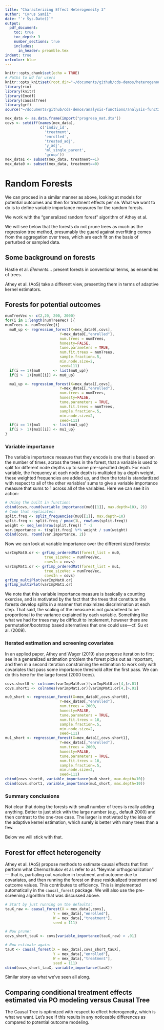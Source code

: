 ```yaml
---
title: "Characterizing Effect Heterogeneity 3"
author: "Cyrus Samii"
date: "`r Sys.Date()`"
output: 
  pdf_document:
    toc: true
    toc_depth: 3
    number_sections: true
    includes:
      in_header: preamble.tex
indent: true
urlcolor: blue
---
```


```r
knitr::opts_chunk$set(echo = TRUE)
# Paths to wd for users
knitr::opts_knit$set(root.dir="~/documents/github/cds-demos/heterogenous-effects")
library(rio)
library(knitr)
library(Emcdf)
library(causalTree)
library(grf)
source("~/documents/github/cds-demos/analysis-functions/analysis-functions.R")
```

\clearpage

```r
mex_data <- as.data.frame(import("progresa_mat.dta"))
covs <- setdiff(names(mex_data),
                c('indiv_id', 
                  'treatment', 
                  'enrolled', 
                  'treated_adj', 
                  'y_adj',
                  'ml_single_parent',
                  'group'))
mex_data1 <- subset(mex_data, treatment==1)
mex_data0 <- subset(mex_data, treatment==0)
```

# Random Forests

We can proceed in a similar manner as above, looking at models for potential outcomes and then for treatment effects per se. What we want to do is to define variable importance measures for the random forests.  

We work with the "generalized random forest" algorithm of Athey et al.  

We will see below that the forests do not prune trees as much as the regression tree method, presumably the guard against overfitting comes from the aggregation over trees, which are each fit on the basis of perturbed or sampled data.  

## Some background on forests

Hastie et al. *Elements...* present forests in conventional terms, as ensembles of trees.

Athey et al. (AoS) take a different view, presenting them in terms of adaptive kernel estimators.

## Forests for potential outcomes


```r
numTreeVec <- c(2,20, 200, 2000)
for(i in 1:length(numTreeVec) ){
numTrees <- numTreeVec[i]
  mu0_up <- regression_forest(X=mex_data0[,covs],
                         Y=mex_data0[,"enrolled"],
                         num.trees = numTrees,
                         honesty=FALSE,
                         tune.parameters = TRUE,
                         num.fit.trees = numTrees,
                         sample.fraction=.5,
                         min.node.size=2,
                         seed=111)
  if(i == 1){mu0      <- list(mu0_up)}
  if(i >  1){mu0[[i]] <- mu0_up}

  mu1_up <- regression_forest(X=mex_data1[,covs],
                         Y=mex_data1[,"enrolled"],
                         num.trees = numTrees,
                         honesty=FALSE,
                         tune.parameters = TRUE,
                         num.fit.trees = numTrees,
                         sample.fraction=.5,
                         min.node.size=2,
                         seed=111)
  if(i == 1){mu1      <- list(mu1_up)}
  if(i >  1){mu1[[i]] <- mu1_up}
}


```

### Variable importance

The variable importance measure that they encode is one that is based on the number of times, across the trees in the forest, that a variable is used to split for different node depths up to some pre-specified depth.  For each variable, the frequency at each node depth is multipled by a depth weight, these weighted frequencies are added up, and then the total is standardized with respect to all of the other variables' sums to give a variable importance measure that sums to 1 across all of the variables.  Here we can see it in action:  

```r
# Using the built in function:
cbind(covs,round(variable_importance(mu0[[1]], max.depth=10), 2))
# Code that replicates:
split.freq <- split_frequencies(mu0[[1]], max.depth=10)
split.freq <- split.freq / pmax(1L, rowSums(split.freq))
weight <- seq_len(nrow(split.freq)) ^ -2
var.importance <- t(split.freq) %*% weight / sum(weight)
cbind(covs, round(var.importance, 2))
```

Now we can look at variable importance over the different sized forests:
```r
varImpMat0.or <- grfimp_orderedMat(forest_list = mu0,
                  tree_sizeVec = numTreeVec,
                  covsIn = covs)
varImpMat1.or <- grfimp_orderedMat(forest_list = mu1,
                  tree_sizeVec = numTreeVec,
                  covsIn = covs)
grfimp_multiPlot(varImpMat0.or)
grfimp_multiPlot(varImpMat1.or)
```

We note that this variable importance measure is basically a counting exercise, and is motivated by the fact that the trees that constitute the forests develop splits in a manner that maximizes discrimination at each step.  That said, the scaling of the measure is not guaranteed to be proportional to the variance explained by each variable.  Something like what we had for trees may be difficult to implement, however there are permutation/bootstrap based alternatives that one could use---cf. Su et al. (2009).  

### Iterated estimation and screening covariates

In an applied paper, Athey and Wager (2019) also propose iteration to first see in a generalized estimation problem the forest picks out as important, and then in a second iteration constraining the estimation to work only with covariates that pass some importance threshold after the first pass.  We can do this here for the large forest (2000 trees).

```r
covs.short0 <- colnames(varImpMat0.or)[varImpMat0.or[4,]>.01]
covs.short1 <- colnames(varImpMat1.or)[varImpMat1.or[4,]>.01]

mu0_short <- regression_forest(X=mex_data0[,covs.short0],
                         Y=mex_data0[,"enrolled"],
                         num.trees = 2000,
                         honesty=FALSE,
                         tune.parameters = TRUE,
                         num.fit.trees = 10,
                         sample.fraction=.5,
                         min.node.size=2,
                         seed=111)
mu1_short <- regression_forest(X=mex_data1[,covs.short1],
                         Y=mex_data1[,"enrolled"],
                         num.trees = 2000,
                         honesty=FALSE,
                         tune.parameters = TRUE,
                         num.fit.trees = 10,
                         sample.fraction=.5,
                         min.node.size=2,
                         seed=111)
cbind(covs.short0, variable_importance(mu0_short, max.depth=10))
cbind(covs.short1, variable_importance(mu1_short, max.depth=10))
```

### Summary conclusions

Not clear that doing the forests with small number of trees is really adding anything.  Better to just stick with the large number (e.g., default 2000) and then contrast to the one-tree case.  The larger is motivated by the idea of the adaptive kernel estimation, which surely is better with many trees than a few.

Below we will stick with that.

## Forest for effect heterogeneity

Athey et al. (AoS) propose methods to estimate causal effects that first perform what Chernozhukov et al. refer to as "Neyman orthogonalization" --- that is, partialing out variation in treatment and outcome due to covariates, and then running the forest on these residualized treatment and outcome values.  This contributes to efficiency.  This is implemented automatically in the `causal_forest` package.  We will also use the pre-screening algorithm that was discussed above. 

```r
# Start by just running on the defaults:
tauX_raw <- causal_forest(X = mex_data[,covs],
                      Y = mex_data[,"enrolled"],
                      W = mex_data[,"treatment"],
                      seed = 111)

# Now prune:
covs_short_tauX <- covs[variable_importance(tauX_raw) > .01]

# Now estimate again:
tauX <- causal_forest(X = mex_data[,covs_short_tauX],
                      Y = mex_data[,"enrolled"],
                      W = mex_data[,"treatment"],
                      seed = 111)
cbind(covs_short_tauX, variable_importance(tauX))
```
Similar story as what we've seen all along.

## Comparing conditional treatment effects estimated via PO modeling versus Causal Tree

The Causal Tree is optimized with respect to effect heterogeneity, which is what we want.  Let's see if this results in any noticeable differences as compared to potential outcome modeling.



